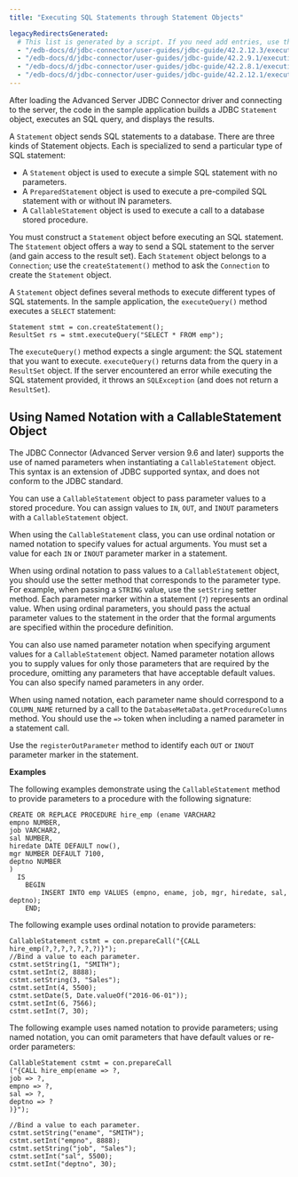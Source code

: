 ```yaml
---
title: "Executing SQL Statements through Statement Objects"

legacyRedirectsGenerated:
  # This list is generated by a script. If you need add entries, use the `legacyRedirects` key.
  - "/edb-docs/d/jdbc-connector/user-guides/jdbc-guide/42.2.12.3/executing_sql_statements_through_statement_objects.html"
  - "/edb-docs/d/jdbc-connector/user-guides/jdbc-guide/42.2.9.1/executing_sql_statements_through_statement_objects.html"
  - "/edb-docs/d/jdbc-connector/user-guides/jdbc-guide/42.2.8.1/executing_sql_statements_through_statement_objects.html"
  - "/edb-docs/d/jdbc-connector/user-guides/jdbc-guide/42.2.12.1/executing_sql_statements_through_statement_objects.html"
---
```


<div id="executing_sql_statements_through_statement_objects" class="registered_link"></div>

After loading the Advanced Server JDBC Connector driver and connecting to the server, the code in the sample application builds a JDBC `Statement` object, executes an SQL query, and displays the results.

A `Statement` object sends SQL statements to a database. There are three kinds of Statement objects. Each is specialized to send a particular type of SQL statement:

-   A `Statement` object is used to execute a simple SQL statement with no parameters.
-   A `PreparedStatement` object is used to execute a pre-compiled SQL statement with or without IN parameters.
-   A `CallableStatement` object is used to execute a call to a database stored procedure.

You must construct a `Statement` object before executing an SQL statement. The `Statement` object offers a way to send a SQL statement to the server (and gain access to the result set). Each `Statement` object belongs to a `Connection`; use the `createStatement()` method to ask the `Connection` to create the `Statement` object.

A `Statement` object defines several methods to execute different types of SQL statements. In the sample application, the `executeQuery()` method executes a `SELECT` statement:

```text
Statement stmt = con.createStatement();
ResultSet rs = stmt.executeQuery("SELECT * FROM emp");
```

The `executeQuery()` method expects a single argument: the SQL statement that you want to execute. `executeQuery()` returns data from the query in a `ResultSet` object. If the server encountered an error while executing the SQL statement provided, it throws an `SQLException` (and does not return a `ResultSet`).

## Using Named Notation with a CallableStatement Object

The JDBC Connector (Advanced Server version 9.6 and later) supports the use of named parameters when instantiating a `CallableStatement` object. This syntax is an extension of JDBC supported syntax, and does not conform to the JDBC standard.

You can use a `CallableStatement` object to pass parameter values to a stored procedure. You can assign values to `IN`, `OUT`, and `INOUT` parameters with a `CallableStatement` object.

When using the `CallableStatement` class, you can use ordinal notation or named notation to specify values for actual arguments. You must set a value for each `IN` or `INOUT` parameter marker in a statement.

When using ordinal notation to pass values to a `CallableStatement` object, you should use the setter method that corresponds to the parameter type. For example, when passing a `STRING` value, use the `setString` setter method. Each parameter marker within a statement (`?`) represents an ordinal value. When using ordinal parameters, you should pass the actual parameter values to the statement in the order that the formal arguments are specified within the procedure definition.

You can also use named parameter notation when specifying argument values for a `CallableStatement` object. Named parameter notation allows you to supply values for only those parameters that are required by the procedure, omitting any parameters that have acceptable default values. You can also specify named parameters in any order.

When using named notation, each parameter name should correspond to a `COLUMN_NAME` returned by a call to the `DatabaseMetaData.getProcedureColumns` method. You should use the `=>` token when including a named parameter in a statement call.

Use the `registerOutParameter` method to identify each `OUT` or `INOUT` parameter marker in the statement.

**Examples**

The following examples demonstrate using the `CallableStatement` method to provide parameters to a procedure with the following signature:

```text
CREATE OR REPLACE PROCEDURE hire_emp (ename VARCHAR2
empno NUMBER,
job VARCHAR2,
sal NUMBER,
hiredate DATE DEFAULT now(),
mgr NUMBER DEFAULT 7100,
deptno NUMBER
)
  IS
	BEGIN
	    INSERT INTO emp VALUES (empno, ename, job, mgr, hiredate, sal, deptno);
	END;
```

The following example uses ordinal notation to provide parameters:

```text
CallableStatement cstmt = con.prepareCall("{CALL hire_emp(?,?,?,?,?,?,?)}");
//Bind a value to each parameter.
cstmt.setString(1, "SMITH");
cstmt.setInt(2, 8888);
cstmt.setString(3, "Sales");
cstmt.setInt(4, 5500);
cstmt.setDate(5, Date.valueOf("2016-06-01"));
cstmt.setInt(6, 7566);
cstmt.setInt(7, 30);
```

The following example uses named notation to provide parameters; using named notation, you can omit parameters that have default values or re-order parameters:

```text
CallableStatement cstmt = con.prepareCall
("{CALL hire_emp(ename => ?,
job => ?,
empno => ?,
sal => ?,
deptno => ?
)}");

//Bind a value to each parameter.
cstmt.setString("ename", "SMITH");
cstmt.setInt("empno", 8888);
cstmt.setString("job", "Sales");
cstmt.setInt("sal", 5500);
cstmt.setInt("deptno", 30);
```
